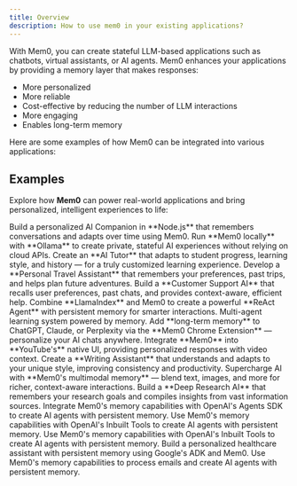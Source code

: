 ```yaml
---
title: Overview
description: How to use mem0 in your existing applications?
---
```


With Mem0, you can create stateful LLM-based applications such as chatbots, virtual assistants, or AI agents. Mem0 enhances your applications by providing a memory layer that makes responses:

- More personalized
- More reliable
- Cost-effective by reducing the number of LLM interactions
- More engaging
- Enables long-term memory

Here are some examples of how Mem0 can be integrated into various applications:

## Examples

Explore how **Mem0** can power real-world applications and bring personalized, intelligent experiences to life:

<CardGroup cols={2}>
  <Card title="AI Companion in Node.js" icon="node" href="/examples/ai_companion_js">
    Build a personalized AI Companion in **Node.js** that remembers conversations and adapts over time using Mem0.
  </Card>

  <Card title="Mem0 with Ollama" icon="server" href="/examples/mem0-with-ollama">
    Run **Mem0 locally** with **Ollama** to create private, stateful AI experiences without relying on cloud APIs.
  </Card>

  <Card title="Personal AI Tutor" icon="graduation-cap" href="/examples/personal-ai-tutor">
    Create an **AI Tutor** that adapts to student progress, learning style, and history — for a truly customized learning experience.
  </Card>

  <Card title="Personal Travel Assistant" icon="plane" href="/examples/personal-travel-assistant">
    Develop a **Personal Travel Assistant** that remembers your preferences, past trips, and helps plan future adventures.
  </Card>

  <Card title="Customer Support Agent" icon="headset" href="/examples/customer-support-agent">
    Build a **Customer Support AI** that recalls user preferences, past chats, and provides context-aware, efficient help.
  </Card>

  <Card title="LlamaIndex + Mem0" icon="book-open" href="/examples/llama-index-mem0">
    Combine **LlamaIndex** and Mem0 to create a powerful **ReAct Agent** with persistent memory for smarter interactions.
  </Card>

  <Card title="LlamaIndex + Mem0 Learning System" icon="book-open" href="/examples/llama-index-mem0">
    Multi-agent learning system powered by memory.
  </Card>

  <Card title="Chrome Extension" icon="puzzle-piece" href="/examples/chrome-extension">
    Add **long-term memory** to ChatGPT, Claude, or Perplexity via the **Mem0 Chrome Extension** — personalize your AI chats anywhere.
  </Card>

  <Card title="YouTube Assistant" icon="puzzle-piece" href="/examples/youtube-assistant">
    Integrate **Mem0** into **YouTube's** native UI, providing personalized responses with video context. 
  </Card> 

  <Card title="Memory-Guided Content Writing" icon="pen" href="/examples/memory-guided-content-writing">
    Create a **Writing Assistant** that understands and adapts to your unique style, improving consistency and productivity.
  </Card>

  <Card title="Multimodal AI Demo" icon="image" href="/examples/multimodal-demo">
    Supercharge AI with **Mem0's multimodal memory** — blend text, images, and more for richer, context-aware interactions.
  </Card>

  <Card title="Personalized Research Agent" icon="magnifying-glass" href="/examples/personalized-deep-research">
    Build a **Deep Research AI** that remembers your research goals and compiles insights from vast information sources.
  </Card>

  <Card title="Mem0 as an Agentic Tool" icon="robot" href="/examples/mem0-agentic-tool">
    Integrate Mem0's memory capabilities with OpenAI's Agents SDK to create AI agents with persistent memory.
  </Card>

  <Card title="OpenAI Inbuilt Tools" icon="robot" href="/examples/openai-inbuilt-tools">
    Use Mem0's memory capabilities with OpenAI's Inbuilt Tools to create AI agents with persistent memory.
  </Card>

  <Card title="Mem0 OpenAI Voice Demo" icon="microphone" href="/examples/mem0-openai-voice-demo">
    Use Mem0's memory capabilities with OpenAI's Inbuilt Tools to create AI agents with persistent memory.
  </Card>

  <Card title="Healthcare Assistant Google ADK" icon="microphone" href="/examples/mem0-google-adk-healthcare-assistant">
    Build a personalized healthcare assistant with persistent memory using Google's ADK and Mem0.
  </Card>

  <Card title="Email Processing" icon="envelope" href="/examples/email_processing">
    Use Mem0's memory capabilities to process emails and create AI agents with persistent memory.
  </Card>
</CardGroup>
